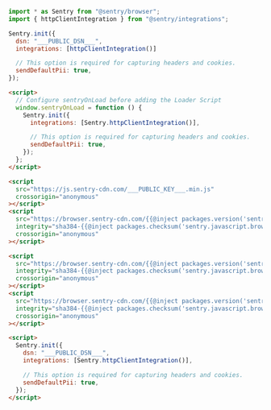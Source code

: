 <SignInNote />

```javascript {tabTitle: npm}
import * as Sentry from "@sentry/browser";
import { httpClientIntegration } from "@sentry/integrations";

Sentry.init({
  dsn: "___PUBLIC_DSN___",
  integrations: [httpClientIntegration()]

  // This option is required for capturing headers and cookies.
  sendDefaultPii: true,
});
```

```html {tabTitle: Loader}
<script>
  // Configure sentryOnLoad before adding the Loader Script
  window.sentryOnLoad = function () {
    Sentry.init({
      integrations: [Sentry.httpClientIntegration()],

      // This option is required for capturing headers and cookies.
      sendDefaultPii: true,
    });
  };
</script>

<script
  src="https://js.sentry-cdn.com/___PUBLIC_KEY___.min.js"
  crossorigin="anonymous"
></script>
<script
  src="https://browser.sentry-cdn.com/{{@inject packages.version('sentry.javascript.browser') }}/httpclient.min.js"
  integrity="sha384-{{@inject packages.checksum('sentry.javascript.browser', 'httpclient.min.js', 'sha384-base64') }}"
  crossorigin="anonymous"
></script>
```

```html {tabTitle: CDN}
<script
  src="https://browser.sentry-cdn.com/{{@inject packages.version('sentry.javascript.browser') }}/bundle.tracing.min.js"
  integrity="sha384-{{@inject packages.checksum('sentry.javascript.browser', 'bundle.tracing.min.js', 'sha384-base64') }}"
  crossorigin="anonymous"
></script>
<script
  src="https://browser.sentry-cdn.com/{{@inject packages.version('sentry.javascript.browser') }}/httpclient.min.js"
  integrity="sha384-{{@inject packages.checksum('sentry.javascript.browser', 'httpclient.min.js', 'sha384-base64') }}"
  crossorigin="anonymous"
></script>

<script>
  Sentry.init({
    dsn: "___PUBLIC_DSN___",
    integrations: [Sentry.httpClientIntegration()],

    // This option is required for capturing headers and cookies.
    sendDefaultPii: true,
  });
</script>
```
